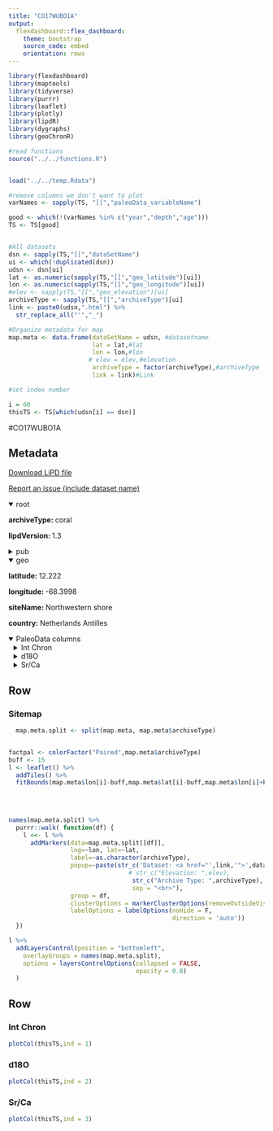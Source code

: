 ```yaml
---
title: "CO17WUBO1A"
output: 
  flexdashboard::flex_dashboard:
    theme: bootstrap
    source_code: embed
    orientation: rows
---
```


```r
library(flexdashboard)
library(maptools)
library(tidyverse)
library(purrr)
library(leaflet)
library(plotly)
library(lipdR)
library(dygraphs)
library(geoChronR)

#read functions
source("../../functions.R")


load("../../temp.Rdata")

#remove columns we don't want to plot
varNames <- sapply(TS, "[[","paleoData_variableName")

good <- which(!(varNames %in% c("year","depth","age")))
TS <- TS[good]


#All datasets
dsn <- sapply(TS,"[[","dataSetName")
ui <- which(!duplicated(dsn))
udsn <- dsn[ui]
lat <- as.numeric(sapply(TS,"[[","geo_latitude")[ui])
lon <- as.numeric(sapply(TS,"[[","geo_longitude")[ui])
#elev <- sapply(TS,"[[","geo_elevation")[ui]
archiveType <- sapply(TS,"[[","archiveType")[ui]
link <- paste0(udsn,".html") %>% 
  str_replace_all("'","_")

#Organize metadata for map
map.meta <- data.frame(dataSetName = udsn, #datasetname
                       lat = lat,#lat
                       lon = lon,#lon
                      # elev = elev,#elevation
                       archiveType = factor(archiveType),#archiveType
                       link = link)#Link

#set index number

i = 60
thisTS <- TS[which(udsn[i] == dsn)]
```
#CO17WUBO1A

Metadata {.sidebar}
-------------------------------------
[Download LiPD file](CO17WUBO1A.lpd)
            

[Report an issue (include dataset name)](https://github.com/nickmckay/LiPDverse/issues)

<details open style="margin-left: 0px">
<summary>root</summary>
<p style="margin-left: 0px"><strong>archiveType: </strong>coral
<p style="margin-left: 0px"><strong>lipdVersion: </strong>1.3
</details>
<details>
<summary>pub</summary>
<details style="margin-left: 10px">
<summary>pub1</summary>
<p style="margin-left: 10px"><strong>journal: </strong>Scientific Reports
<p style="margin-left: 10px"><strong>volume: </strong>7
<p style="margin-left: 10px"><strong>pages: </strong>15825
<p style="margin-left: 10px"><strong>title: </strong>Changes to Yucatán Peninsula precipitation associated with salinity and temperature extremes of the Caribbean Sea during the Maya civilization collapse
<p style="margin-left: 10px"><strong>DOI: </strong>10.1038/s41598-017-15942-0
</details>
</details>
<details open style="margin-left: 0px">
<summary>geo</summary>
<p style="margin-left: 0px"><strong>latitude: </strong>12.222
<p style="margin-left: 0px"><strong>longitude: </strong>-68.3998
<p style="margin-left: 0px"><strong>siteName: </strong>Northwestern shore
<p style="margin-left: 0px"><strong>country: </strong>Netherlands Antilles
</details>
<details open>
<summary>PaleoData columns</summary>
<details style="margin-left: 10px">
<summary>Int Chron</summary>
<p style="margin-left: 10px"><strong>TSid: </strong>WEBa97612cc
<p style="margin-left: 10px"><strong>variableName: </strong>Int Chron
<p style="margin-left: 10px"><strong>units: </strong>years
<p style="margin-left: 10px"><strong>description: </strong>Floating chronology for U-Th fossil corals
</details>
<details style="margin-left: 10px">
<summary>d18O</summary>
<p style="margin-left: 10px"><strong>TSid: </strong>WEB44d2f1ea
<p style="margin-left: 10px"><strong>variableName: </strong>d18O
<p style="margin-left: 10px"><strong>units: </strong>per mil
</details>
<details style="margin-left: 10px">
<summary>Sr/Ca</summary>
<p style="margin-left: 10px"><strong>TSid: </strong>WEBbac6c4f7
<p style="margin-left: 10px"><strong>variableName: </strong>Sr/Ca
<p style="margin-left: 10px"><strong>units: </strong>mmol/mol
<p style="margin-left: 10px"><strong>description: </strong>

</details>

Row
-----------------------------------------------------------------------

### Sitemap

```r
  map.meta.split <- split(map.meta, map.meta$archiveType)


factpal <- colorFactor("Paired",map.meta$archiveType)
buff <- 15
l <- leaflet() %>% 
  addTiles() %>% 
  fitBounds(map.meta$lon[i]-buff,map.meta$lat[i]-buff,map.meta$lon[i]+buff,map.meta$lat[i]+buff)
  

  
  
names(map.meta.split) %>%
  purrr::walk( function(df) {
    l <<- l %>%
      addMarkers(data=map.meta.split[[df]],
                 lng=~lon, lat=~lat,
                 label=~as.character(archiveType),
                 popup=~paste(str_c('Dataset: <a href="',link,'">',dataSetName,'</a>'),
                                 # str_c("Elevation: ",elev),
                                  str_c("Archive Type: ",archiveType),
                                  sep = "<br>"),
                 group = df,
                 clusterOptions = markerClusterOptions(removeOutsideVisibleBounds = F),
                 labelOptions = labelOptions(noHide = F,
                                             direction = 'auto'))
  })

l %>%
  addLayersControl(position = "bottomleft",
    overlayGroups = names(map.meta.split),
    options = layersControlOptions(collapsed = FALSE,
                                   opacity = 0.8)
  )
```

Row {.tabset .tabset-fade}
-----------------------------------------------------------------------

### Int Chron
```r
plotCol(thisTS,ind = 1)
```

### d18O
```r
plotCol(thisTS,ind = 2)
```

### Sr/Ca
```r
plotCol(thisTS,ind = 3)
```
